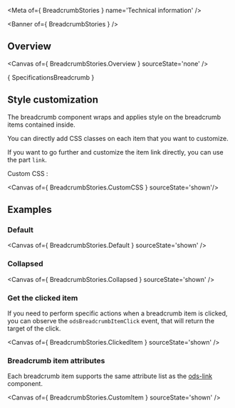 
<Meta of={ BreadcrumbStories } name='Technical information' />

<Banner of={ BreadcrumbStories } />

## Overview

<Canvas of={ BreadcrumbStories.Overview } sourceState='none' />

<Markdown>{ SpecificationsBreadcrumb }</Markdown>

## Style customization

The breadcrumb component wraps and applies style on the breadcrumb items contained inside.

You can directly add CSS classes on each item that you want to customize.

If you want to go further and customize the item link directly, you can use the part `link`.

Custom CSS :

<Canvas of={ BreadcrumbStories.CustomCSS } sourceState='shown'/>

## Examples

### Default

<Canvas of={ BreadcrumbStories.Default } sourceState='shown' />

### Collapsed

<Canvas of={ BreadcrumbStories.Collapsed } sourceState='shown' />

### Get the clicked item

If you need to perform specific actions when a breadcrumb item is clicked,
you can observe the `odsBreadcrumbItemClick` event, that will return the target of the click.

<Canvas of={ BreadcrumbStories.ClickedItem } sourceState='shown' />

### Breadcrumb item attributes

Each breadcrumb item supports the same attribute list as the [ods-link](?path=/docs/ods-components-actions-link--documentation#properties) component.

<Canvas of={ BreadcrumbStories.CustomItem } sourceState='shown' />
